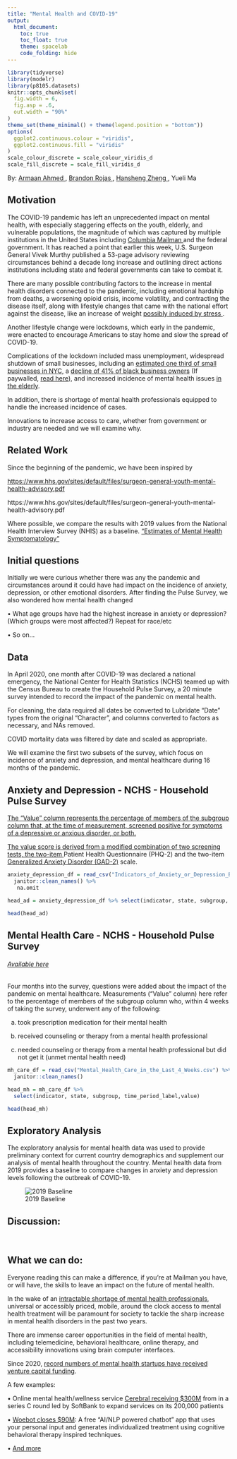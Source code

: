 ```yaml
---
title: "Mental Health and COVID-19"
output: 
  html_document:
    toc: true
    toc_float: true
    theme: spacelab
    code_folding: hide
---
```


```r
library(tidyverse)
library(modelr)
library(p8105.datasets)
knitr::opts_chunk$set(
  fig.width = 6,
  fig.asp = .6,
  out.width = "90%"
)
theme_set(theme_minimal() + theme(legend.position = "bottom"))
options(
  ggplot2.continuous.colour = "viridis",
  ggplot2.continuous.fill = "viridis"
)
scale_colour_discrete = scale_colour_viridis_d
scale_fill_discrete = scale_fill_viridis_d
```

By: <a href = "https://armaanahmed.github.io/">Armaan Ahmed </a> , <a href = "https://brojasnyc.github.io/br2598.github.io/">Brandon Rojas </a> , <a href = "https://albinomeese.github.io/hz2711.github.io/ ">Hansheng Zheng </a> , Yueli Ma


## Motivation

The COVID-19 pandemic has left an unprecedented impact on mental health, with especially staggering effects on the youth, elderly, and vulnerable populations, the magnitude of which was captured by multiple institutions in the United States including <a href = "https://www.publichealth.columbia.edu/public-health-now/news/covid-19-pandemic-impacts-mental-health-worldwide /">Columbia Mailman </a> and the federal government. It has reached a point that earlier this week, U.S. Surgeon General Vivek Murthy published a 53-page advisory reviewing circumstances behind a decade long increase and outlining direct actions institutions including state and federal governments can take to combat it.


There are many possible contributing factors to the increase in mental health disorders connected to the pandemic, including emotional hardship from deaths, a worsening opioid crisis, income volatility, and contracting the disease itself, along with lifestyle changes that came with the national effort against the disease, like an increase of weight <a href = "https://www.health.harvard.edu/blog/did-we-really-gain-weight-during-the-pandemic-202110052606#:~:text=As%20it%20turns%20out%2C%2039,2%25%20gaining%20over%2027.5%20pounds.">possibly induced by stress <a/>.

Another lifestyle change were lockdowns, which early in the pandemic, were enacted to encourage Americans to stay home and slow the spread of COVID-19. 

Complications of the lockdown included mass unemployment, widespread shutdown of small businesses, including an <a href="https://www.nytimes.com/2020/08/03/nyregion/nyc-small-businesses-closing-coronavirus.html">estimated one third of small businesses in NYC</a>, a <a href="https://www.bloomberg.com/news/articles/2020-06-08/black-business-owners-suffer-41-drop-in-covid-19-lockdowns">decline of 41% of black business owners</a> (If paywalled, <a href="https://drive.google.com/file/d/1so5hfe7FaEf6Newl-XENT8gfIQWiQKb9/view?usp=sharing">read here</a>), and increased incidence of mental health issues <a href="https://icap.columbia.edu/tools_resources/silver-survey-summary-sheet/">in the elderly</a>.

In addition, there is shortage of mental health professionals equipped to handle the increased incidence of cases. 


Innovations to increase access to care, whether from government or industry are needed and we will examine why.


## Related Work

Since the beginning of the pandemic, we have been inspired by 

<a href="https://www.hhs.gov/sites/default/files/surgeon-general-youth-mental-health-advisory.pdf" class="uri">https://www.hhs.gov/sites/default/files/surgeon-general-youth-mental-health-advisory.pdf</a>

https://www.hhs.gov/sites/default/files/surgeon-general-youth-mental-health-advisory.pdf 

Where possible, we compare the results with 2019 values from the National Health Interview Survey (NHIS) as a baseline. <a href="https://www.cdc.gov/nchs/data/nhis/mental-health-monthly-508.pdf/"> “Estimates of Mental Health Symptomatology” </a>



## Initial questions

Initially we were curious whether there was any the pandemic and circumstances around it could have had impact on the incidence of anxiety, depression, or other emotional disorders. After finding the Pulse Survey, we also wondered how mental health changed

•	What age groups have had the highest increase in anxiety or depression? (Which groups were most affected?) Repeat for race/etc

•	So on...
    

## Data

In April 2020, one month after COVID-19 was declared a national emergency, the National Center for Health Statistics (NCHS) teamed up with the Census Bureau to create the Household Pulse Survey, a 20 minute survey intended to record the impact of the pandemic on mental health.

For cleaning, the data required all dates be converted to Lubridate “Date” types from the original “Character”, and columns converted to factors as necessary, and NAs removed.

COVID mortality data was filtered by date and scaled as appropriate.

We will examine the first two subsets of the survey, which focus on incidence of anxiety and depression, and mental healthcare during 16 months of the pandemic.



## Anxiety and Depression - NCHS - Household Pulse Survey
<a href = "https://data.cdc.gov/NCHS/Indicators-of-Anxiety-or-Depression-Based-on-Repor/8pt5-q6wp">


The “Value” column represents the percentage of members of the subgroup column that, at the time of measurement, screened positive for symptoms of a depressive or anxious disorder, or both.


The value score is derived from a modified combination of two screening tests, the two-item <a href = "https://www.hiv.uw.edu/page/mental-health-screening/phq-2/"> </a> Patient Health Questionnaire (PHQ-2) and the two-item <a href = "https://www.hiv.uw.edu/page/mental-health-screening/gad-2 /"> Generalized Anxiety Disorder (GAD-2)</a>  scale. 

```r
anxiety_depression_df = read_csv("Indicators_of_Anxiety_or_Depression_Based_on_Reported_Frequency_of_Symptoms_During_Last_7_Days.csv") %>% 
  janitor::clean_names() %>% 
   na.omit

head_ad = anxiety_depression_df %>% select(indicator, state, subgroup, time_period_label,value)

head(head_ad)
```
<h2>Mental Health Care - NCHS - Household Pulse Survey</h2>
<a href = "https://data.cdc.gov/NCHS/Mental-Health-Care-in-the-Last-4-Weeks/yni7-er2q"><h6>Available here</h6></a>


Four months into the survey, questions were added about the impact of the pandemic on mental healthcare. Measurements (“Value” column) here refer to the percentage of members of the subgroup column who, within 4 weeks of taking the survey, underwent any of the following:

a) took prescription medication for their mental health

b) received counseling or therapy from a mental health professional 

c) needed counseling or therapy from a mental health professional but did not get it (unmet mental health need)


```r
mh_care_df = read_csv("Mental_Health_Care_in_the_Last_4_Weeks.csv") %>%  
  janitor::clean_names() 

head_mh = mh_care_df %>% 
  select(indicator, state, subgroup, time_period_label,value)

head(head_mh)

```

## Exploratory Analysis

The exploratory analysis for mental health data was used to provide preliminary context for current country demographics and supplement our analysis of mental health throughout the country. 
Mental health data from 2019 provides a baseline to compare changes in anxiety and depression levels following the outbreak of COVID-19. 


![2019 Baseline](2019 baseline.png)

## Discussion:
 

## What we can do:


Everyone reading this can make a difference, if you’re at Mailman you have, or will have, the skills to leave an impact on the future of mental health. 

In the wake of an <a href="https://usafacts.org/articles/over-one-third-of-americans-live-in-areas-lacking-mental-health-professionals/">intractable shortage of mental health professionals</a>, universal or accessibly priced, mobile, around the clock access to mental health treatment will be paramount for society to tackle the sharp increase in mental health disorders in the past two years.

There are immense career opportunities in the field of mental health, including telemedicine, behavioral healthcare, online therapy, and accessibility innovations using brain computer interfaces.

Since 2020, <a href="https://www.forbes.com/sites/katiejennings/2021/06/07/venture-funding-for-mental-health-startups-hits-record-high-as-anxiety-depression-skyrocket/?sh=4c4ea68a1116">record numbers of mental health startups have received venture capital funding</a>. 

A few examples:

• Online mental health/wellness service <a href="https://www.fiercehealthcare.com/tech/softbank-leads-mental-health-startup-cerebral-s-300m-round-propelling-valuation-to-4-8b.%20Published%20December%208,%202021.">Cerebral receiving $300M</a> from in a series C round led by SoftBank to expand services on its 200,000 patients

• <a href="https://www.fiercebiotech.com/medtech/digital-therapist-woebot-perks-up-90m-for-ai-powered-mental-health-platform.%20Published%20July%2021,%202021.%20Accessed%20December%2010,%202021.">Woebot closes $90M</a>: A free “AI/NLP powered chatbot” app that uses your personal input and generates individualized treatment using cognitive behavioral therapy inspired techniques.

• <a href="https://www.whatif.vc/portfolio">And more</a>